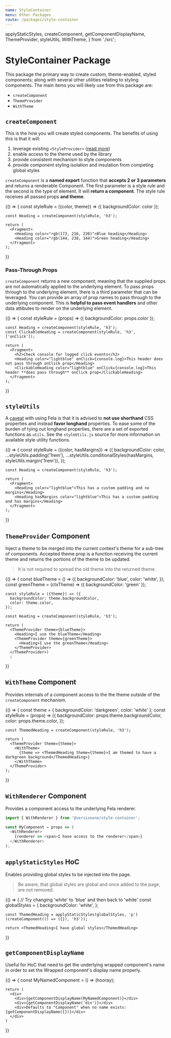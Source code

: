 ```yaml
---
name: StyleContainer
menu: Other Packages
route: /packages/style-container
---
```


  applyStaticStyles,
  createComponent,
  getComponentDisplayName,
  ThemeProvider,
  styleUtils,
  WithTheme,
} from './src';

# StyleContainer Package

This package the primary way to create custom, theme-enabled, styled components; along with several other utilities relating to styling components. The main items you will likely use from this package are:

- `createComponent`
- `ThemeProvider`
- `WithTheme`

## `createComponent`

This is the how you will create styled components. The benefits of using this is that it will:

1. leverage existing `<StyleProvider>` ([read more](/packages/style-provider))
2. enable access to the theme used by the library
3. provide consistent mechanism to style components
4. provide component styling isolation and insulation from competing global styles

`createComponent` is a **named export** function that **accepts 2 or 3 parameters** and returns a renderable Component. The first parameter is a style rule and the second is the type of element. It will **return a component**. The style rule receives all passed props **and theme**.

<Playground data-test="createComponent">
  {() => {
    const styleRule = ({color, theme}) => ({
      backgroundColor: color
    });

    const Heading = createComponent(styleRule, 'h3');

    return (
      <Fragment>
        <Heading color="rgb(173, 216, 230)">Blue heading</Heading>
        <Heading color="rgb(144, 238, 144)">Green heading</Heading>
      </Fragment>
    );

}}

</Playground>

### Pass-Through Props

`createComponent` returns a new component; meaning that the supplied props are not automatically applied to the underlying element. To pass props through to the underlying element, there is a third parameter that can be leveraged. You can provide an array of prop names to pass through to the underlying component. This is **helpful to pass event handlers** and other data attibutes to render on the underlying element.

<Playground>
  {() => {
    const styleRule = (props) => ({
      backgroundColor: props.color
    });

    const Heading = createComponent(styleRule, 'h3');
    const ClickableHeading = createComponent(styleRule, 'h3', ['onClick']);

    return (
      <Fragment>
        <h2>Check console for logged click events</h2>
        <Heading color="lightblue" onClick={console.log}>This header does not pass through onClick prop</Heading>
        <ClickableHeading color="lightblue" onClick={console.log}>This header **does pass through** onClick prop</ClickableHeading>
      </Fragment>
    );

}}

</Playground>

## `styleUtils`

A [caveat](http://fela.js.org/docs/introduction/Caveats.html) with using Fela is that it is advised to **not use shorthand** CSS properties and instead **favor longhand** properties. To ease some of the burden of tying out longhand properties, there are a set of exported functions as `utils`. See the `styleUtils.js` source for more information on available style utility functions.

<Playground>
  {() => {
    const styleRule = ({color, hasMargins}) => ({
        backgroundColor: color,
        ...styleUtils.padding('1rem'),
        ...styleUtils.conditionalStyles(hasMargins, styleUtils.margin('1rem')),
  });

    const Heading = createComponent(styleRule, 'h3');

    return (
      <Fragment>
        <Heading color="lightblue">This has a custom padding and no margins</Heading>
        <Heading hasMargins color="lightblue">This has a custom padding and has margins</Heading>
      </Fragment>
    );

}}

</Playground>

## `ThemeProvider` Component

Inject a theme to be merged into the current context's theme for a sub-tree of components. Accepted theme prop is a function receiving the current theme and returns the portions of the theme to be updated.

> It is not required to spread the old theme into the returned theme.

<Playground>
  {() => {
    const blueTheme = () => ({
      backgroundColor: 'blue',
      color: 'white',
    });
    const greenTheme = (ctxTheme) => ({
      backgroundColor: 'green'
    });

    const styleRule = ({theme}) => ({
      backgroundColor: theme.backgroundColor,
      color: theme.color,
    });

    const Heading = createComponent(styleRule, 'h3');

    return (
      <ThemeProvider theme={blueTheme}>
        <Heading>I use the blueTheme</Heading>
        <ThemeProvider theme={greenTheme}>
          <Heading>I use the greenTheme</Heading>
        </ThemeProvider>
      </ThemeProvider>)
      ;

}}

</Playground>

## `WithTheme` Component

Provides internals of a component access to the the theme outside of the `createComponent` mechanism.

<Playground>
  {() => {
    const theme  = {
      backgroundColor: 'darkgreen',
      color: 'white'
    };
    const styleRule = (props) => ({
      backgroundColor: props.theme.backgroundColor,
      color: props.theme.color,
    });

    const ThemedHeading = createComponent(styleRule, 'h3');

    return (
      <ThemeProvider theme={theme}>
        <WithTheme>
          {theme => <ThemedHeading theme={theme}>I am themed to have a darkgreen background</ThemedHeading>}
        </WithTheme>
      </ThemeProvider>
    );

}}

</Playground>

## `WithRenderer` Component

Provides a component access to the underlying Fela renderer.

```js
import { WithRenderer } from '@versionone/style-container';

const MyComponent = props => (
  <WithRenderer>
    {renderer => <span>I have access to the renderer</span>}
  </WithRenderer>
);
```

## `applyStaticStyles` HoC

Enables providing global styles to be injected into the page.

> Be aware, that global styles are global and once added to the page, are not removed.

<Playground>
  {() => {
    // Try changing 'white' to 'blue' and then back to 'white'
    const globalStyles = {
      backgroundColor: 'white',
    };

    const ThemedHeading = applyStaticStyles(globalStyles, 'p')(createComponent(() => ({}), 'h3'));

    return <ThemedHeading>I have global styles</ThemedHeading>

}}

</Playground>

## `getComponentDisplayName`

Useful for HoC that need to get the underlying wrapped component's name in order to set the Wrapped component's display name properly.

<Playground>
  {() => {
    const MyNamedComponent = () => (<span>hooray</span>);

    return (
      <div>
        <div>{getComponentDisplayName(MyNamedComponent)}</div>
        <div>{getComponentDisplayName('div')}</div>
        <div>Defaults to "Component" when no name exists: {getComponentDisplayName({})}</div>
      </div>
    )

}}

</Playground>
